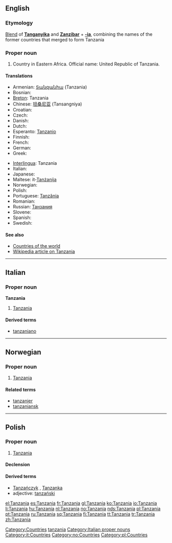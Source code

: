 {{also|Tanzánia}}
==English==
{{wikipedia}}

===Etymology===
[[blend|Blend]] of '''[[w:Tanganyika|Tanganyika]]''' and '''[[w:Zanzibar|Zanzibar]]''' + '''[[-ia]]''', combining the names of the former countries that merged to form Tanzania

===Proper noun===
{{en-proper noun}}

# Country in Eastern Africa. Official name: United Republic of Tanzania.

====Translations====
{{trans-top|United Republic of Tanzania}}
* Armenian: [[Տանզանիա]] (Tanzania)
* Bosnian: {{t-|bs|Tanzanija|f}}
* [[Breton]]: Tanzania
* Chinese: [[坦桑尼亚]] (Tansangniya)
* Croatian: {{t-|hr|Tanzanija|f}}
* Czech: {{t-|cs|Tanzánie|f}}
* Danish: {{t-|da|Tanzania}}
* Dutch: {{t+|nl|Tanzania}}
* Esperanto: [[Tanzanio]]
* Finnish: {{t+|fi|Tansania}}
* French: {{t+|fr|Tanzanie|f}}
* German: {{t+|de|Tansania}}
* Greek: {{t+|el|Τανζανία|f|sc=Grek}}
{{trans-mid}}
* [[Interlingua]]: Tanzania
* Italian: {{t-|it|Tanzania|f}}
* Japanese: {{t+|ja|タンザニア|tr=Tanzania|sc=Jpan}}
* Maltese: it-[[Tanżanija]]
* Norwegian: {{t+|no|Tanzania}}
* Polish: {{t+|pl|Tanzania}}
* Portuguese: [[Tanzânia]]
* Romanian: {{t-|ro|Tanzania|f}}
* Russian: [[Танзания]]
* Slovene: {{t+|sl|Tanzanija|f}}
* Spanish: {{t+|es|Tanzania}}
* Swedish: {{t-|sv|Tanzania}}
{{trans-bottom}}

====See also====
* [[Appendix:Countries of the world|Countries of the world]]
* [[w:Tanzania|Wikipedia article on Tanzania]]

[[Category:Countries]]
[[Category:Portmanteaus|tanzania]]

----

==Italian==
{{wikipedia|lang=it}}

===Proper noun===
'''Tanzania''' {{f}}

# [[#English|Tanzania]]

====Derived terms====
* [[tanzaniano]]

[[Category:Italian proper nouns]]
[[Category:it:Countries]]

----

==Norwegian==

===Proper noun===
{{infl|no|proper noun}}

# [[#English|Tanzania]]

====Related terms====
* [[tanzanier]]
* [[tanzaniansk]]

[[Category:no:Countries]]

----

==Polish==

===Proper noun===
{{infl|pl|proper noun|g=f}}

# [[#English|Tanzania]]

====Declension====
{{pl-decl-noun-sing
|Tanzania
|Tanzanii
|Tanzanii
|Tanzanię
|Tanzanią
|Tanzanii
|Tanzanio
}}

====Derived terms====
* [[Tanzańczyk]] {{m}}, [[Tanzanka]] {{f}}
* adjective: [[tanzański]]

[[Category:pl:Countries]]

[[el:Tanzania]]
[[es:Tanzania]]
[[fr:Tanzania]]
[[gl:Tanzania]]
[[ko:Tanzania]]
[[io:Tanzania]]
[[li:Tanzania]]
[[hu:Tanzania]]
[[nl:Tanzania]]
[[no:Tanzania]]
[[nds:Tanzania]]
[[pl:Tanzania]]
[[pt:Tanzania]]
[[ru:Tanzania]]
[[sq:Tanzania]]
[[fi:Tanzania]]
[[tt:Tanzania]]
[[tr:Tanzania]]
[[zh:Tanzania]]